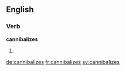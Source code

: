 ==English==

===Verb===
'''cannibalizes'''

# {{en-third-person singular of|cannibalize}}

[[de:cannibalizes]]
[[fr:cannibalizes]]
[[sv:cannibalizes]]